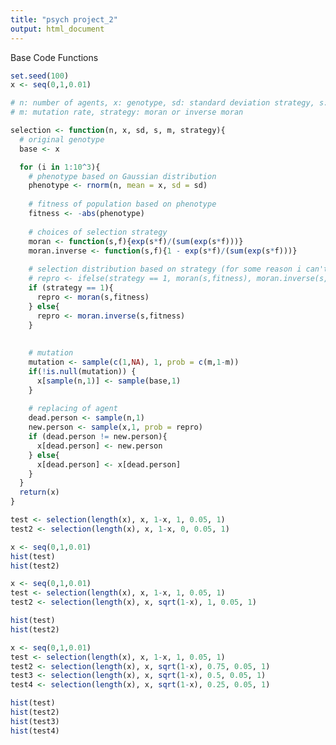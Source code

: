 ```yaml
---
title: "psych project_2"
output: html_document
---
```


Base Code Functions
```r
set.seed(100)
x <- seq(0,1,0.01)

# n: number of agents, x: genotype, sd: standard deviation strategy, s: selection strength
# m: mutation rate, strategy: moran or inverse moran

selection <- function(n, x, sd, s, m, strategy){
  # original genotype
  base <- x

  for (i in 1:10^3){
    # phenotype based on Gaussian distribution
    phenotype <- rnorm(n, mean = x, sd = sd)
    
    # fitness of population based on phenotype
    fitness <- -abs(phenotype)
    
    # choices of selection strategy
    moran <- function(s,f){exp(s*f)/(sum(exp(s*f)))}
    moran.inverse <- function(s,f){1 - exp(s*f)/(sum(exp(s*f)))}
    
    # selection distribution based on strategy (for some reason i can't get the if else statement to work i'm not sure why)
    # repro <- ifelse(strategy == 1, moran(s,fitness), moran.inverse(s,fitness))
    if (strategy == 1){
      repro <- moran(s,fitness)
    } else{
      repro <- moran.inverse(s,fitness)
    }
    
  
    # mutation
    mutation <- sample(c(1,NA), 1, prob = c(m,1-m))
    if(!is.null(mutation)) {
      x[sample(n,1)] <- sample(base,1)
    }
    
    # replacing of agent
    dead.person <- sample(n,1)
    new.person <- sample(x,1, prob = repro)
    if (dead.person != new.person){
      x[dead.person] <- new.person
    } else{
      x[dead.person] <- x[dead.person]
    }
  }
  return(x)
}

```

\section{Moran vs Inverse Moran}
```r
test <- selection(length(x), x, 1-x, 1, 0.05, 1)
test2 <- selection(length(x), x, 1-x, 0, 0.05, 1)

x <- seq(0,1,0.01)
hist(test)
hist(test2)
```

\section{Variance strategy}
```r
x <- seq(0,1,0.01)
test <- selection(length(x), x, 1-x, 1, 0.05, 1)
test2 <- selection(length(x), x, sqrt(1-x), 1, 0.05, 1)

hist(test)
hist(test2)
```

\section{Varying Selection Strength}
```r
x <- seq(0,1,0.01)
test <- selection(length(x), x, 1-x, 1, 0.05, 1)
test2 <- selection(length(x), x, sqrt(1-x), 0.75, 0.05, 1)
test3 <- selection(length(x), x, sqrt(1-x), 0.5, 0.05, 1)
test4 <- selection(length(x), x, sqrt(1-x), 0.25, 0.05, 1)

hist(test)
hist(test2)
hist(test3)
hist(test4)
```

